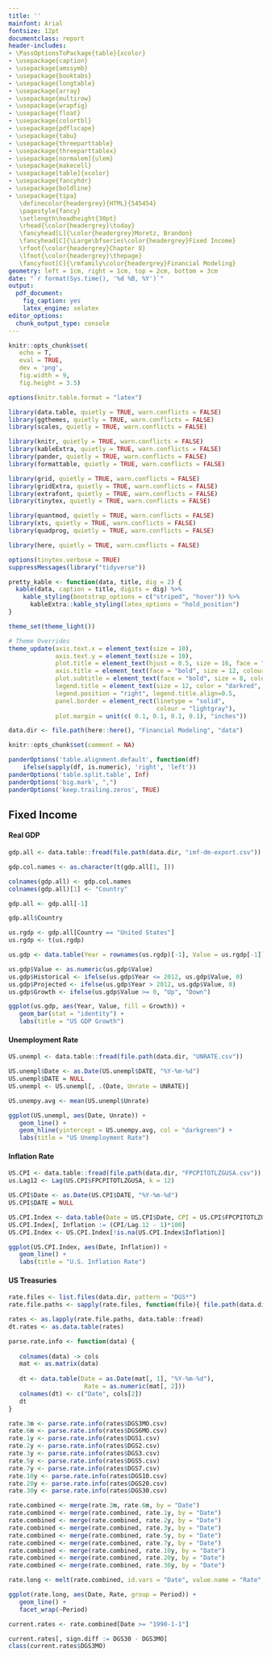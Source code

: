```yaml
---
title: ''
mainfont: Arial
fontsize: 12pt
documentclass: report
header-includes:
- \PassOptionsToPackage{table}{xcolor}
- \usepackage{caption}
- \usepackage{amssymb}
- \usepackage{booktabs}
- \usepackage{longtable}
- \usepackage{array}
- \usepackage{multirow}
- \usepackage{wrapfig}
- \usepackage{float}
- \usepackage{colortbl}
- \usepackage{pdflscape}
- \usepackage{tabu}
- \usepackage{threeparttable}
- \usepackage{threeparttablex}
- \usepackage[normalem]{ulem}
- \usepackage{makecell}
- \usepackage[table]{xcolor}
- \usepackage{fancyhdr}
- \usepackage{boldline}
- \usepackage{tipa}
   \definecolor{headergrey}{HTML}{545454}
   \pagestyle{fancy}
   \setlength\headheight{30pt}
   \rhead{\color{headergrey}\today}
   \fancyhead[L]{\color{headergrey}Moretz, Brandon}
   \fancyhead[C]{\Large\bfseries\color{headergrey}Fixed Income}
   \rfoot{\color{headergrey}Chapter 8}
   \lfoot{\color{headergrey}\thepage}
   \fancyfoot[C]{\rmfamily\color{headergrey}Financial Modeling}
geometry: left = 1cm, right = 1cm, top = 2cm, bottom = 3cm
date: "`r format(Sys.time(), '%d %B, %Y')`"
output:
  pdf_document:
    fig_caption: yes
    latex_engine: xelatex
editor_options: 
  chunk_output_type: console
---
```


```r

knitr::opts_chunk$set(
   echo = T, 
   eval = TRUE, 
   dev = 'png', 
   fig.width = 9, 
   fig.height = 3.5)

options(knitr.table.format = "latex")

```

```r

library(data.table, quietly = TRUE, warn.conflicts = FALSE)
library(ggthemes, quietly = TRUE, warn.conflicts = FALSE)
library(scales, quietly = TRUE, warn.conflicts = FALSE)

library(knitr, quietly = TRUE, warn.conflicts = FALSE)
library(kableExtra, quietly = TRUE, warn.conflicts = FALSE)
library(pander, quietly = TRUE, warn.conflicts = FALSE)
library(formattable, quietly = TRUE, warn.conflicts = FALSE)

library(grid, quietly = TRUE, warn.conflicts = FALSE)
library(gridExtra, quietly = TRUE, warn.conflicts = FALSE)
library(extrafont, quietly = TRUE, warn.conflicts = FALSE)
library(tinytex, quietly = TRUE, warn.conflicts = FALSE)

library(quantmod, quietly = TRUE, warn.conflicts = FALSE)
library(xts, quietly = TRUE, warn.conflicts = FALSE)
library(quadprog, quietly = TRUE, warn.conflicts = FALSE)

library(here, quietly = TRUE, warn.conflicts = FALSE)

options(tinytex.verbose = TRUE)
suppressMessages(library("tidyverse"))

pretty_kable <- function(data, title, dig = 2) {
  kable(data, caption = title, digits = dig) %>%
    kable_styling(bootstrap_options = c("striped", "hover")) %>%
      kableExtra::kable_styling(latex_options = "hold_position")
}

theme_set(theme_light())

# Theme Overrides
theme_update(axis.text.x = element_text(size = 10),
             axis.text.y = element_text(size = 10),
             plot.title = element_text(hjust = 0.5, size = 16, face = "bold", color = "darkgreen"),
             axis.title = element_text(face = "bold", size = 12, colour = "steelblue4"),
             plot.subtitle = element_text(face = "bold", size = 8, colour = "darkred"),
             legend.title = element_text(size = 12, color = "darkred", face = "bold"),
             legend.position = "right", legend.title.align=0.5,
             panel.border = element_rect(linetype = "solid", 
                                         colour = "lightgray"), 
             plot.margin = unit(c( 0.1, 0.1, 0.1, 0.1), "inches"))

data.dir <- file.path(here::here(), "Financial Modeling", "data")

```

```r

knitr::opts_chunk$set(comment = NA)

panderOptions('table.alignment.default', function(df)
    ifelse(sapply(df, is.numeric), 'right', 'left'))
panderOptions('table.split.table', Inf)
panderOptions('big.mark', ",")
panderOptions('keep.trailing.zeros', TRUE)

```

## Fixed Income

#### Real GDP

```r
gdp.all <- data.table::fread(file.path(data.dir, "imf-dm-export.csv"))

gdp.col.names <- as.character(t(gdp.all[1, ]))

colnames(gdp.all) <- gdp.col.names
colnames(gdp.all)[1] <- "Country"

gdp.all <- gdp.all[-1]

gdp.all$Country

us.rgdp <- gdp.all[Country == "United States"]
us.rgdp <- t(us.rgdp)

us.gdp <- data.table(Year = rownames(us.rgdp)[-1], Value = us.rgdp[-1])
```

```r
us.gdp$Value <- as.numeric(us.gdp$Value)
us.gdp$Historical <- ifelse(us.gdp$Year <= 2012, us.gdp$Value, 0)
us.gdp$Projected <- ifelse(us.gdp$Year > 2012, us.gdp$Value, 0)
us.gdp$Growth <- ifelse(us.gdp$Value >= 0, "Up", "Down")

ggplot(us.gdp, aes(Year, Value, fill = Growth)) +
   geom_bar(stat = "identity") +
   labs(title = "US GDP Growth")
```

#### Unemployment Rate

```r
US.unempl <- data.table::fread(file.path(data.dir, "UNRATE.csv"))

US.unempl$Date <- as.Date(US.unempl$DATE, "%Y-%m-%d")
US.unempl$DATE = NULL
US.unempl <- US.unempl[, .(Date, Unrate = UNRATE)]

US.unempy.avg <- mean(US.unempl$Unrate)

ggplot(US.unempl, aes(Date, Unrate)) +
   geom_line() +
   geom_hline(yintercept = US.unempy.avg, col = "darkgreen") +
   labs(title = "US Unemployment Rate")
```

#### Inflation Rate

```r
US.CPI <- data.table::fread(file.path(data.dir, "FPCPITOTLZGUSA.csv"))
us.Lag12 <- Lag(US.CPI$FPCPITOTLZGUSA, k = 12)

US.CPI$Date <- as.Date(US.CPI$DATE, "%Y-%m-%d")
US.CPI$DATE = NULL

US.CPI.Index <- data.table(Date = US.CPI$Date, CPI = US.CPI$FPCPITOTLZGUSA, us.Lag12)
US.CPI.Index[, Inflation := (CPI/Lag.12 - 1)*100]
US.CPI.Index <- US.CPI.Index[!is.na(US.CPI.Index$Inflation)]

ggplot(US.CPI.Index, aes(Date, Inflation)) +
   geom_line() +
   labs(title = "U.S. Inflation Rate")
```

#### US Treasuries

```r

rate.files <- list.files(data.dir, pattern = "DGS*")
rate.file.paths <- sapply(rate.files, function(file){ file.path(data.dir, file)})

rates <- as.lapply(rate.file.paths, data.table::fread)
dt.rates <- as.data.table(rates)

parse.rate.info <- function(data) {
   
   colnames(data) -> cols
   mat <- as.matrix(data)
   
   dt <- data.table(Date = as.Date(mat[, 1], "%Y-%m-%d"),
                     Rate = as.numeric(mat[, 2]))
   colnames(dt) <- c("Date", cols[2])
   dt
}

rate.3m <- parse.rate.info(rates$DGS3MO.csv)
rate.6m <- parse.rate.info(rates$DGS6MO.csv)
rate.1y <- parse.rate.info(rates$DGS1.csv)
rate.2y <- parse.rate.info(rates$DGS2.csv)
rate.3y <- parse.rate.info(rates$DGS3.csv)
rate.5y <- parse.rate.info(rates$DGS5.csv)
rate.7y <- parse.rate.info(rates$DGS7.csv)
rate.10y <- parse.rate.info(rates$DGS10.csv)
rate.20y <- parse.rate.info(rates$DGS20.csv)
rate.30y <- parse.rate.info(rates$DGS30.csv)

rate.combined <- merge(rate.3m, rate.6m, by = "Date")
rate.combined <- merge(rate.combined, rate.1y, by = "Date")
rate.combined <- merge(rate.combined, rate.2y, by = "Date")
rate.combined <- merge(rate.combined, rate.3y, by = "Date")
rate.combined <- merge(rate.combined, rate.5y, by = "Date")
rate.combined <- merge(rate.combined, rate.7y, by = "Date")
rate.combined <- merge(rate.combined, rate.10y, by = "Date")
rate.combined <- merge(rate.combined, rate.20y, by = "Date")
rate.combined <- merge(rate.combined, rate.30y, by = "Date")

rate.long <- melt(rate.combined, id.vars = "Date", value.name = "Rate", variable.name = "Period")

ggplot(rate.long, aes(Date, Rate, group = Period)) +
   geom_line() +
   facet_wrap(~Period)
```

```r
current.rates <- rate.combined[Date >= "1990-1-1"]

current.rates[, sign.diff := DGS30 - DGS3MO]
class(current.rates$DGS3MO)
```

